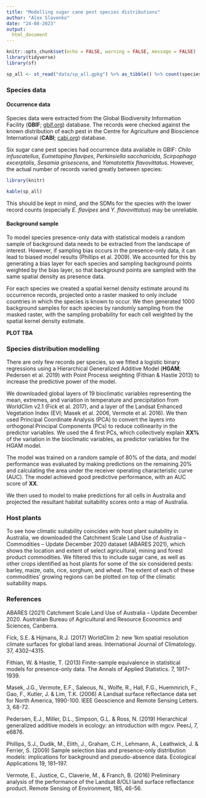 ---
title: "Modelling sugar cane pest species distributions"
author: "Alex Slavenko"
date: "24-08-2023"
output:
  html_document
---

```{r setup, include=FALSE}
knitr::opts_chunk$set(echo = FALSE, warning = FALSE, message = FALSE)
library(tidyverse)
library(sf)

sp_all <- st_read("data/sp_all.gpkg") %>% as_tibble() %>% count(species)
```

### Species data
#### Occurrence data

Species data were extracted from the Global Biodiversity Information Facility (**GBIF**; [gbif.org](https://www.gbif.org)) database. The records were checked against the known distribution of each pest in the Centre for Agriculture and Bioscience International (**CABI**; [cabi.org](https://www.cabi.org)) database.

Six sugar cane pest species had occurrence data available in GBIF: *Chilo infuscatellus*, *Eumetopina flavipes*, *Perkinsiella saccharicida*, *Scirpophaga excerptalis*, *Sesamia grisescens*,  and *Yamatotettix flavovittatus*. However, the actual number of records varied greatly between species:

```{r echo = FALSE, message = FALSE, warning = FALSE}
library(knitr)

kable(sp_all)
```

This should be kept in mind, and the SDMs for the species with the lower record counts (especially *E. flavipes* and *Y. flavovittatus*) may be unreliable.

#### Background sample

To model species presence-only data with statistical models a random sample of background data needs to be extracted from the landscape of interest. However, if sampling bias occurs in the presence-only data, it can lead to biased model results (Phillips et al. 2009). We accounted for this by generating a bias layer for each species and sampling background points weighted by the bias layer, so that background points are sampled with the same spatial density as presence data.

For each species we created a spatial kernel density estimate around its occurrence records, projected onto a raster masked to only include countries in which the species is known to occur. We then generated 1000 background samples for each species by randomly sampling from the masked raster, with the sampling probability for each cell weighted by the spatial kernel density estimate.

**PLOT TBA**

### Species distribution modelling

There are only few records per species, so we fitted a logistic binary regressions using a Hierarchical Generalized Additive Model (**HGAM**; Pedersen et al. 2019) with Point Process weighting (Fithian & Hastie 2013) to increase the predictive power of the model.

We downloaded global layers of 19 bioclimatic variables representing the mean, extremes, and variation in temperature and precipitation from WorldClim v2.1 (Fick et al. 2017), and a layer of the Landsat Enhanced Vegetation Index (EVI; Masek et al. 2006, Vermote et al. 2016). We then used Principal Coordinate Analysis (PCA) to convert the layers into orthogonal Principal Components (PCs) to reduce collinearity in the predictor variables. We used the 4 first PCs, which collectively explain **XX%** of the variation in the bioclimatic variables, as predictor variables for the HGAM model.

The model was trained on a random sample of 80% of the data, and model performance was evaluated by making predictions on the remaining 20% and calculating the area under the receiver operating characteristic curve (AUC). The model achieved good predictive performance, with an AUC score of **XX**.

We then used to model to make predictions for all cells in Australia and projected the resultant habitat suitability scores onto a map of Australia.

### Host plants

To see how climatic suitability coincides with host plant suitability in Australia, we downloaded the Catchment Scale Land Use of Australia – Commodities – Update December 2020 dataset (ABARES 2021), which shows the location and extent of select agricultural, mining and forest product commodities. We filtered this to include sugar cane, as well as other crops identified as host plants for some of the six considered pests: barley, maize, oats, rice, sorghum, and wheat. The extent of each of these commodities' growing regions can be plotted on top of the climatic suitability maps.

### References

ABARES (2021) Catchment Scale Land Use of Australia – Update December 2020. Australian Bureau of Agricultural and Resource Economics and Sciences, Canberra.

Fick, S.E. & Hijmans, R.J. (2017) WorldClim 2: new 1km spatial resolution climate surfaces for global land areas. International Journal of Climatology. 37, 4302–4315.

Fithian, W. & Hastie, T. (2013) Finite-sample equivalence in statistical models for presence-only data. The Annals of Applied Statistics. 7, 1917–1939.
   
Masek, J.G., Vermote, E.F., Saleous, N., Wolfe, R., Hall, F.G., Huemmrich, F., Gao, F., Kutler, J. & Lim, T.K. (2006) A Landsat surface reflectance data set for North America, 1990-100. IEEE Geoscience and Remote Sensing Letters. 3, 68-72.

Pedersen, E.J., Miller, D.L., Simpson, G.L. & Ross, N. (2019) Hierarchical generalized additive models in ecology: an introduction with mgcv. PeerJ, 7, e6876.

Phillips, S.J., Dudik, M., Elith, J., Graham, C.H., Lehmann, A., Leathwick, J. & Ferrier, S. (2009) Sample selection bias and presence-only distribution models: implications for background and pseudo-absence data. Ecological Applications 19, 181–197.

Vermote, E., Justice, C., Claverie, M., & Franch, B. (2016) Preliminary analysis of the performance of the Landsat 8/OLI land surface reflectance product. Remote Sensing of Environment, 185, 46-56.


